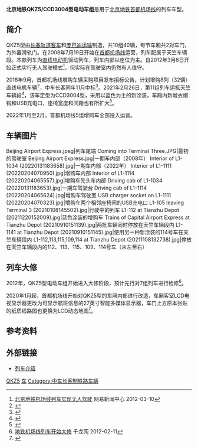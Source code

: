 {{noteTA|G1=Railway}}
{{鐵路車輛
|車輛名稱 = [[File:Beijing_Subway_logo1.svg|20px]] 北京地铁QKZ5/CCD3004型地铁列车
|公司色 = #9B91B1
|圖像 = L1-111 leaving Terminal 3 (20211231133006).jpg
|圖像說明 = 2021年交付的CCD3004型电动车组（2021年12月摄于3号航站楼）
|圖像2 = L1-108 leaving Terminal 3 (20211229151535).jpg
|圖像說明2 = 厂修前的第一批QKZ5型电动车组（2021年12月摄于3号航站楼）
|產量 = 10组（一期车）
|輛數 = 40辆（一期车）
|列車編組 = 4M
|起動加速度 = 3.6 km/h/s
|營運最高速度 = 
|設計最高速度 = 110
|減速度（正常） = 3.6 km/h/s
|減速度（緊急） = 4.7 km/h/s
|編組載客量 = 224人
|載客量 = 
|編組長度 =  
|全長 = 先头车：16,130 mm<br/>中间车：15,280
|全闊 = 3,200
|全高 = 3,777
|最大尺寸 = 
|編組總重量 = 
|車輛重量 = 
|軌距 = 1,435
|電化方式 = 直流750V（[[第三軌供電|第三轨供电]]）
|受流方式 = 下接触型集电靴
|輸出 = 
|電動機輸出 = 155 kW
|編組輸出 = 2,480 kW
|齒輪比 = 
|驅動裝置 = 
|控制裝置 = [[绝缘栅双极晶体管|IGBT]]－[[变频器|VVVF]]
* 一期车（更新前）：[[庞巴迪运输|庞巴迪运输]]制 MITRAC TC1410 系列
* 一期车（更新后）：[http://www.huashi.cc/product/825.html 南京华士电子科技]制 600NB-9A
* 增购车：南京华士电子科技制（型式不明）
|制動方式 = 电磁制动
|保安裝置 = 
|車身物料 = [[鋁合金|铝合金]]、[[耐候钢|耐候钢]]
|轉向架 = 
|原產國 = {{CHN}}
|傳動方式 = 直－交
|牽引電動機 = [[龐巴迪運輸|庞巴迪运输]]制[[直線電動機|三相异步直线牵引电机]]牵引
|變速段數 = 
|輪徑 = 840
|軸重 = 
|軸距 = 1,900
|用戶 = [[京城地铁|北京市京城地铁有限公司]]
|路線 = [[北京地铁首都机场线|北京地铁首都机场线]]
|訂單編號 = 
|車輛編號 = L1 101 ~ L1 110（一期车）<br />L1 111 ~（增购车）
|型號 = QKZ5（一期车）<br />CCD3004（增购车）
|類型 = [[電聯車|电力动车组]]
|設計 = 
|衍生自 = 
|衍生型 = 
|製造商 = [[中车长春轨道客车|长春轨道客车]]、[[龐巴迪運輸|庞巴迪运输]]
|製造年份 = 2006 ~ 2007 年（一期车）<br/>2020 ~ 2021 年（增购车）
|投入服務日期 = [[2008年|2008年]][[7月19日|7月19日]]（一期车）<br />2022年1月（增购车）
|備註 = 
}}

'''北京地铁QKZ5/CCD3004型电动车组'''是用于[[北京地铁|北京地铁]][[北京地铁首都机场线|首都机场线]]的列车车型。

== 简介 ==
QKZ5型由[[中车长春轨道客车|长春轨道客车]]和[[龐巴迪運輸|庞巴迪运输]]制造，共10组40辆，每节车厢共2对车门，为外置滑轨门。在2008年7月19日开始在[[北京地铁首都机场线|首都机场线]]运营，列车配属于天竺车辆段。本款列车为[[直線電動機|直线电动机]]驱动列车，列车内部以座位为主。自2012年3月8日开始正式实行无人驾驶模式<ref>[http://news.163.com/12/0310/02/7S706QE800014AED.html 北京地铁机场线列车实现无人驾驶] {{Wayback|url=http://news.163.com/12/0310/02/7S706QE800014AED.html |date=20120314022929 }} 网易新闻中心 2012-03-10</ref>，但实际在驾驶室内仍然有人值守。

2018年9月，首都机场线增购车辆采购项目发布招标公告，计划增购8列（32辆）直线电机车辆<ref>{{cite web|url=https://www.bidcenter.com.cn/newscontent-57989811-1.html|title=北京市轨道交通机场线增购车辆工程车辆采购项目招标公告|publisher=北京市地铁运营有限公司|date=2018-09-27|accessdate=2021-09-10|archive-date=2022-03-04|archive-url=https://web.archive.org/web/20220304133811/https://www.bidcenter.com.cn/newscontent-57989811-1.html}}</ref>，中车长客同年11月中标<ref>{{cite web|url=https://www.sohu.com/a/276545169_180330|title=北京市轨道交通机场线增购车辆工程车辆采购项目中标结果|publisher=轨道世界|date=2018-11-19|accessdate=2021-09-10|archive-date=2021-09-10|archive-url=https://web.archive.org/web/20210910143657/https://www.sohu.com/a/276545169_180330}}</ref>。2021年2月26日，第11组列车运抵天竺车辆段<ref>{{cite web|url=https://mp.weixin.qq.com/s/-dLUNV06azDQDq1EbwKmmA|title=【新车到段】提前布局，车辆检修中心迎接新增购车到段|publisher=[[京城地铁|京城地铁]]|date=2021-02-26|accessdate=2021-04-08}}</ref>，该车定型为CCD3004型，采用以蓝色为主的新涂装，车厢内新增衣帽钩和USB充电口，座椅宽度和间距也有所扩大<ref>{{cite news|url=http://ie.bjd.com.cn/5b165687a010550e5ddc0e6a/contentApp/5b16573ae4b02a9fe2d558f9/AP60531f0fe4b0063e4e7bef9a.html|title=能给手机充电，能放更大行李！机场线将添新车型“小蓝”|publisher=北京日报客户端|date=2021-03-18|accessdate=2021-04-07|archive-date=2022-04-07|archive-url=https://web.archive.org/web/20220407053556/http://ie.bjd.com.cn/5b165687a010550e5ddc0e6a/contentApp/5b16573ae4b02a9fe2d558f9/AP60531f0fe4b0063e4e7bef9a.html}}</ref>。

2022年1月至2月，首都机场线5组增购车全部投入运营。

==车辆图片==
<gallery>
Beijing Airport Express.jpeg|列车尾端
Coming into Terminal Three.JPG|最初的驾驶室
Beijing Airport Express.jpg|一期车内部（2008年）
Interior of L1-1034 (20220131183658).jpg|一期车内部（2022年）
Interior of L1-1111 (20220204070950).jpg|增购车内部
Interior of L1-1114 (20220204065557).jpg|增购车先头车内部
Driving cab of L1-1034 (20220131183653).jpg|一期车驾驶台
Driving cab of L1-1114 (20220204065624).jpg|增购车驾驶室
USB charger socket on L1-1111 (20220204070323).jpg|增购车两个相邻座椅间的USB充电口
L1-105 leaving Terminal 3 (20210108145502).jpg|行驶中的列车
L1-112 at Tianzhu Depot (20211220152009).jpg|蓝色涂装的增购车
Trains of Capital Airport Express at Tianzhu Depot (20210910151139).jpg|两批车辆同时停放在天竺车辆段内
L1-1141 at Tianzhu Depot (20210910151145).jpg|使用另一种新涂装的114号车在天竺车辆段内
L1-112,113,115,109,114 at Tianzhu Depot (20211108132738).jpg|停放在天竺车辆段内的112、113、115、109、114号车（从左至右）
</gallery>

==列车大修==
2012年，QKZ5型电动车组开始进入大修阶段，预计先行对7组列车进行检修<ref>[http://beijing.qianlong.com/3825/2012/02/11/3042@7693412.htm 地铁机场线列车开始大修]{{Dead link|date=2020年2月 |bot=InternetArchiveBot |fix-attempted=yes }} 千龙网 2012-02-11</ref>。

2020年1月起，首都机场线开始对QKZ5型的车厢内部进行改造，车厢客室LCD电视显示器更改为可显示航班信息的27英寸智能多媒体显示器，车门上方原本张贴的纸质线路图也更换为LCD动态地图<ref>{{cite news|url=http://jtw.beijing.gov.cn/xxgk/xwfbh/202006/t20200617_1926555.html|title=轨道交通首都机场线列车内可查看航班动态|publisher=北京市交通委员会|date=2020-06-17|accessdate=2020-08-26|archive-date=2022-03-04|archive-url=https://web.archive.org/web/20220304193325/http://jtw.beijing.gov.cn/xxgk/xwfbh/202006/t20200617_1926555.html}}</ref>。

==参考资料==
{{reflist}}

==外部链接==

*[https://web.archive.org/web/20151017064617/http://www.crc.chinacnr.com/serv-255.html 列车介绍]

{{北京地铁车辆}}

[[Category:北京地铁车辆|QKZ5]]
[[Category:北京地铁首都机场线|车]]
[[Category:中车长客制铁路车辆|Category:中车长客制铁路车辆]]